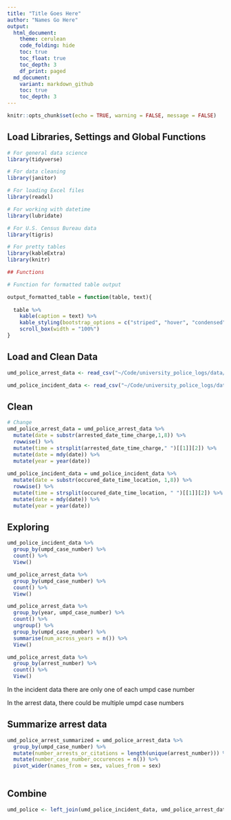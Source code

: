 ```yaml
---
title: "Title Goes Here"
author: "Names Go Here" 
output:
  html_document:
    theme: cerulean
    code_folding: hide
    toc: true
    toc_float: true
    toc_depth: 3
    df_print: paged
  md_document:
    variant: markdown_github
    toc: true
    toc_depth: 3
---
```

```r
knitr::opts_chunk$set(echo = TRUE, warning = FALSE, message = FALSE)
```



## Load Libraries, Settings and Global Functions
```r
# For general data science
library(tidyverse)

# For data cleaning
library(janitor)

# For loading Excel files
library(readxl)

# For working with datetime
library(lubridate)

# For U.S. Census Bureau data
library(tigris)

# For pretty tables
library(kableExtra)
library(knitr)

## Functions 

# Function for formatted table output

output_formatted_table = function(table, text){
  
  table %>% 
    kable(caption = text) %>%
    kable_styling(bootstrap_options = c("striped", "hover", "condensed", "responsive"), font_size = 14, fixed_thead = T) %>%
    scroll_box(width = "100%")
}


```
## Load and Clean Data

```r

umd_police_arrest_data <- read_csv("~/Code/university_police_logs/data/handmade/umd_police_arrest_data_2021_09_13.csv")

umd_police_incident_data <- read_csv("~/Code/university_police_logs/data/handmade/umd_police_incident_data_2021_09_13.csv")


```

## Clean

```r

# Change
umd_police_arrest_data = umd_police_arrest_data %>% 
  mutate(date = substr(arrested_date_time_charge,1,8)) %>% 
  rowwise() %>% 
  mutate(time = strsplit(arrested_date_time_charge," ")[[1]][2]) %>% 
  mutate(date = mdy(date)) %>% 
  mutate(year = year(date))
  
umd_police_incident_data = umd_police_incident_data %>% 
  mutate(date = substr(occured_date_time_location, 1,8)) %>% 
  rowwise() %>% 
  mutate(time = strsplit(occured_date_time_location, " ")[[1]][2]) %>% 
  mutate(date = mdy(date)) %>% 
  mutate(year = year(date))


```

## Exploring
```r


umd_police_incident_data %>% 
  group_by(umpd_case_number) %>% 
  count() %>% 
  View()

umd_police_arrest_data %>% 
  group_by(umpd_case_number) %>% 
  count() %>% 
  View()

umd_police_arrest_data %>% 
  group_by(year, umpd_case_number) %>% 
  count() %>% 
  ungroup() %>% 
  group_by(umpd_case_number) %>% 
  summarise(num_across_years = n()) %>% 
  View()

umd_police_arrest_data %>% 
  group_by(arrest_number) %>% 
  count() %>% 
  View()
```

In the incident data there are only one of each umpd case number 

In the arrest data, there could be multiple umpd case numbers

## Summarize arrest data

```r

umd_police_arrest_summarized = umd_police_arrest_data %>% 
  group_by(umpd_case_number) %>% 
  mutate(number_arrests_or_citations = length(unique(arrest_number))) %>% 
  mutate(number_case_number_occurences = n()) %>% 
  pivot_wider(names_from = sex, values_from = sex)
  
```




## Combine

```r

umd_police <- left_join(umd_police_incident_data, umd_police_arrest_data, by = "umpd_case_number")


```

